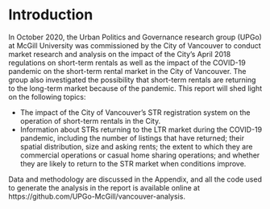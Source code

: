 # Introduction {-}

In October 2020, the Urban Politics and Governance research group (UPGo) at McGill University was commissioned by the City of Vancouver to conduct market research and analysis on the impact of the City’s April 2018 regulations on short-term rentals as well as the impact of the COVID-19 pandemic on the short-term rental market in the City of Vancouver. The group also investigated the possibility that short-term rentals are returning to the long-term market because of the pandemic. This report will shed light on the following topics: 

- The impact of the City of Vancouver’s STR registration system on the operation of short-term rentals in the City.
- Information about STRs returning to the LTR market during the COVID-19 pandemic, including the number of listings that have returned; their spatial distribution, size and asking rents; the extent to which they are commercial operations or casual home sharing operations; and whether they are likely to return to the STR market when conditions improve.

Data and methodology are discussed in the Appendix, and all the code used to generate the analysis in the report is available online at https://github.com/UPGo-McGill/vancouver-analysis. 

\newpage